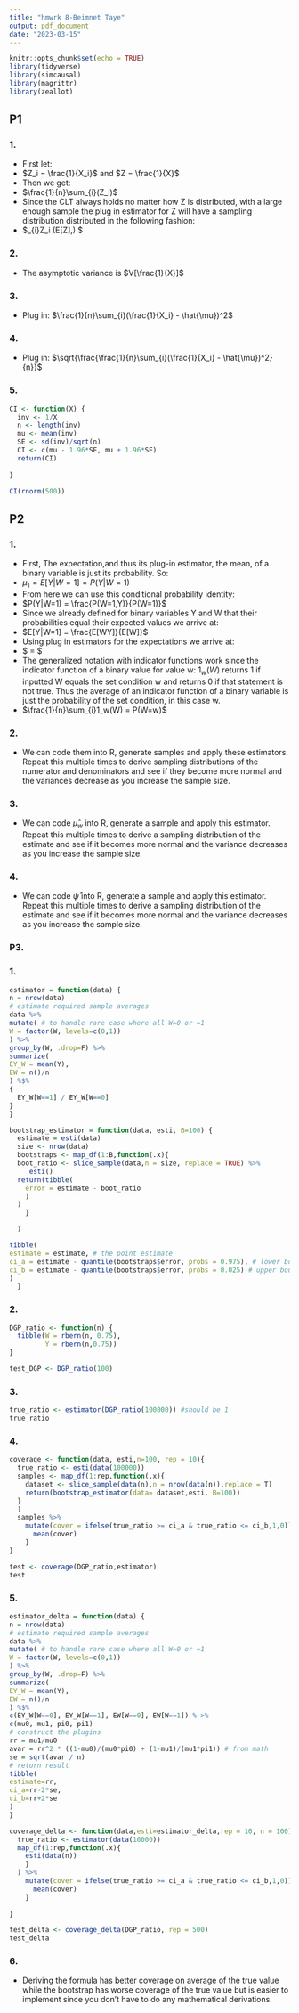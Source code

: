 ```yaml
---
title: "hmwrk 8-Beimnet Taye"
output: pdf_document
date: "2023-03-15"
---
```


```r
knitr::opts_chunk$set(echo = TRUE)
library(tidyverse)
library(simcausal)
library(magrittr)
library(zeallot)
```

## P1

### 1.
-   First let:
-   $Z_i = \frac{1}{X_i}$ and $Z = \frac{1}{X}$
-   Then we get:
-   $\frac{1}{n}\sum_{i}(Z_i)$
-   Since the CLT always holds no matter how Z is distributed, with a large enough sample the plug in estimator for Z will have a sampling distribution distributed in the following fashion:
-   $\frac{1}{n}\sum_{i}Z_i \sim \mathcal{N}(E[Z],\sqrt{\frac{V[Z]}{n}}) $

### 2.
-   The asymptotic variance is $V[\frac{1}{X}]$

### 3.
-   Plug in: $\frac{1}{n}\sum_{i}(\frac{1}{X_i} - \hat{\mu})^2$ 

### 4.
-   Plug in: $\sqrt{\frac{\frac{1}{n}\sum_{i}(\frac{1}{X_i} - \hat{\mu})^2}{n}}$

### 5.
```r

CI <- function(X) {
  inv <- 1/X
  n <- length(inv)
  mu <- mean(inv)
  SE <- sd(inv)/sqrt(n)
  CI <- c(mu - 1.96*SE, mu + 1.96*SE)
  return(CI)
  
}

CI(rnorm(500))

```


## P2

### 1.
-   First, The expectation,and thus its plug-in estimator, the mean, of a binary variable is just its probability. So:
-   $\mu_1=E[Y|W=1] = P(Y|W=1)$
-   From here we can use this conditional probability identity:
-   $P(Y|W=1) = \frac{P(W=1,Y)}{P(W=1)}$
- Since we already defined for binary variables Y and W that their probabilities equal their expected values we arrive at:
-   $E[Y|W=1] = \frac{E[WY]}{E[W]}$
-   Using plug in estimators for the expectations we arrive at:
-   $ = \frac{\frac{1}{n}\sum_{i}WY}{\frac{1}{n}\sum_{i}W}$
- The generalized notation with indicator functions work since the indicator function of a binary value for value w: $1_w(W)$ returns 1 if inputted W equals the set condition w and returns 0 if that statement is not true. Thus the average of an indicator function of a binary variable is just the probability of the set condition, in this case w.
-   $\frac{1}{n}\sum_{i}1_w(W) = P(W=w)$

### 2.

-   We can code them into R, generate samples and apply these estimators. Repeat this multiple times to derive sampling distributions of the numerator and denominators and see if they become more normal and the variances decrease as you increase the sample size. 

### 3.

-   We can code $\hat{\mu}_w$ into R, generate a sample and apply this estimator. Repeat this multiple times to derive a sampling distribution of the estimate and see if it becomes more normal and the variance decreases as you increase the sample size. 

### 4.
-    We can code $\hat{\psi}$ into R, generate a sample and apply this estimator. Repeat this multiple times to derive a sampling distribution of the estimate and see if it becomes more normal and the variance decreases as you increase the sample size. 


### P3.

### 1.

```r
estimator = function(data) {
n = nrow(data)
# estimate required sample averages
data %>%
mutate( # to handle rare case where all W=0 or =1
W = factor(W, levels=c(0,1))
) %>%
group_by(W, .drop=F) %>%
summarize(
EY_W = mean(Y),
EW = n()/n
) %$%
{
  EY_W[W==1] / EY_W[W==0]
}
}

```

```r
bootstrap_estimator = function(data, esti, B=100) {
  estimate = esti(data)
  size <- nrow(data)
  bootstraps <- map_df(1:B,function(.x){
  boot_ratio <- slice_sample(data,n = size, replace = TRUE) %>% 
     esti()
  return(tibble(
    error = estimate - boot_ratio
    )
  )
    }

  )

tibble(
estimate = estimate, # the point estimate
ci_a = estimate - quantile(bootstraps$error, probs = 0.975), # lower bound of the CI
ci_b = estimate - quantile(bootstraps$error, probs = 0.025) # upper bound of the CI
)  
  }


```

### 2.

```r
DGP_ratio <- function(n) {
  tibble(W = rbern(n, 0.75),
         Y = rbern(n,0.75))
}

test_DGP <- DGP_ratio(100)
```

### 3.

```r
true_ratio <- estimator(DGP_ratio(100000)) #should be 1
true_ratio
```

### 4.

```r
coverage <- function(data, esti,n=100, rep = 10){
  true_ratio <- esti(data(100000))
  samples <- map_df(1:rep,function(.x){
    dataset <- slice_sample(data(n),n = nrow(data(n)),replace = T)
    return(bootstrap_estimator(data= dataset,esti, B=100))
  }
  )
  samples %>% 
    mutate(cover = ifelse(true_ratio >= ci_a & true_ratio <= ci_b,1,0)) %$% {
      mean(cover)
    }
}

test <- coverage(DGP_ratio,estimator)
test

```
### 5.
```r
estimator_delta = function(data) {
n = nrow(data)
# estimate required sample averages
data %>%
mutate( # to handle rare case where all W=0 or =1
W = factor(W, levels=c(0,1))
) %>%
group_by(W, .drop=F) %>%
summarize(
EY_W = mean(Y),
EW = n()/n
) %$%
c(EY_W[W==0], EY_W[W==1], EW[W==0], EW[W==1]) %->%
c(mu0, mu1, pi0, pi1)
# construct the plugins
rr = mu1/mu0
avar = rr^2 * ((1-mu0)/(mu0*pi0) + (1-mu1)/(mu1*pi1)) # from math
se = sqrt(avar / n)
# return result
tibble(
estimate=rr,
ci_a=rr-2*se,
ci_b=rr+2*se
)
}

coverage_delta <- function(data,esti=estimator_delta,rep = 10, n = 100) {
  true_ratio <- estimator(data(10000))
  map_df(1:rep,function(.x){
    esti(data(n))
    }
  ) %>% 
    mutate(cover = ifelse(true_ratio >= ci_a & true_ratio <= ci_b,1,0)) %$% {
      mean(cover)
    }
  
}

test_delta <- coverage_delta(DGP_ratio, rep = 500)
test_delta
```

### 6.
-   Deriving the formula has better coverage on average of the true value while the bootstrap has worse coverage of the true value but is easier to implement since you don't have to do any mathematical derivations. 

